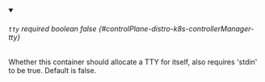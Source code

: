 
<details className="config-field" data-expandable="false" open>
<summary>

###### `tty` <span className="config-field-required" data-required="false">required</span> <span className="config-field-type">boolean</span> <span className="config-field-default">false</span> <span className="config-field-enum"></span> {#controlPlane-distro-k8s-controllerManager-tty}

Whether this container should allocate a TTY for itself, also requires 'stdin' to be true.
Default is false.

</summary>



</details>
